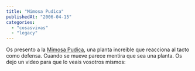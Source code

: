 ```yaml
---
title: "Mimosa Pudica"
publishedAt: "2006-04-15"
categories: 
  - "cosasvivas"
  - "legacy"
---
```


Os presento a la [Mimosa Pudica](http://es.wikipedia.org/wiki/Mimosa_pudica), una planta increible que reacciona al tacto como defensa. Cuando se mueve parece mentira que sea una planta. Os dejo un video para que lo veais vosotros mismos:
